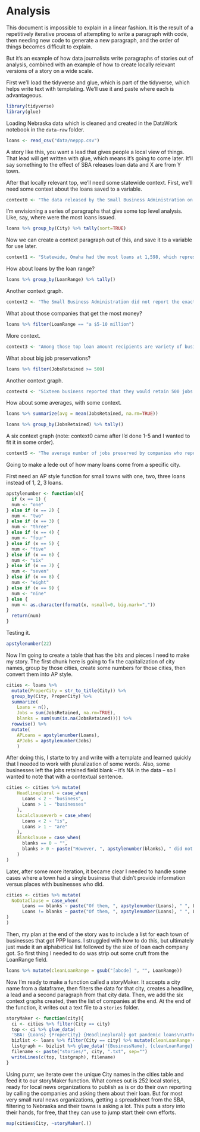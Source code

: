 # Analysis

This document is impossible to explain in a linear fashion. It is the result of a repetitively iterative process of attempting to write a paragraph with code, then needing new code to generate a new paragraph, and the order of things becomes difficult to explain.

But it's an example of how data journalists write paragraphs of stories out of analysis, combined with an example of how to create locally relevant versions of a story on a wide scale. 

First we'll load the tidyverse and glue, which is part of the tidyverse, which helps write text with templating. We'll use it and paste where each is advantageous. 

```r
library(tidyverse)
library(glue)
```

Loading Nebraska data which is cleaned and created in the DataWork notebook in the `data-raw` folder.

```r
loans <- read_csv("data/neppp.csv")
```

A story like this, you want a lead that gives people a local view of things. That lead will get written with glue, which means it's going to come later. It'll say something to the effect of SBA releases loan data and X are from Y town. 

After that locally relevant top, we'll need some statewide context. First, we'll need some context about the loans saved to a variable.

```r
context0 <- "The data released by the Small Business Administration on Monday is only a small slice of all Paycheck Protection loans issued during the pandemic. The government revealed details of 650,000 loans on Monday. In all, more than 5 million loans were granted under the program.\n\nThe loans are low-interest loans that can be forgiven if the company uses the money to retain employees. Companies are just now beginning the loan forgiveness process."
```

I'm envisioning a series of paragraphs that give some top level analysis. Like, say, where were the most loans issued. 

```r
loans %>% group_by(City) %>% tally(sort=TRUE)
```

Now we can create a context paragraph out of this, and save it to a variable for use later.

```r
context1 <- "Statewide, Omaha had the most loans at 1,598, which represented 38 percent of all loans given to Nebraska businesses. Lincoln (672), Grand Island, (147), Kearney (116) and Norfolk (89) rounded out the top 5."
```

How about loans by the loan range? 

```r
loans %>% group_by(LoanRange) %>% tally()
```

Another context graph.

```r
context2 <- "The Small Business Administration did not report the exact amount each business took out in loans, offering a range that the loan fell into. Only loans of $150,000 or more were reported.\n\nOf the 4,179 loans, 2,394 of them were for the lowest range, $150,000 to $350,000. Statewide, 36 businesses got loans of $5 million to $10 million."
```

What about those companies that get the most money? 

```r
loans %>% filter(LoanRange == "a $5-10 million")
```

More context.

```r
context3 <- "Among those top loan amount recipients are variety of businesses, mostly based in eastern Nebraska. Several are medical companies, such as the Kearney Regional Medical Center and the Nebraska Orthopaedic Hospital in Omaha. Rotella's Italian Bakery claimed to have retained 466 jobs with their upper range loan. Several agriculture industry businesses also topped the list."
```

What about big job preservations? 

```r
loans %>% filter(JobsRetained >= 500)
```

Another context graph.

```r
context4 <- "Sixteen business reported that they would retain 500 jobs with their loans, the highest amount disclosed by federal regulators."
```

How about some averages, with some context.

```r
loans %>% summarize(avg = mean(JobsRetained, na.rm=TRUE))

loans %>% group_by(JobsRetained) %>% tally()
```
A six context graph (note: context0 came after I'd done 1-5 and I wanted to fit it in some order). 

```r
context5 <- "The average number of jobs preserved by companies who reported that number is 51. However, 106 Nebraska companies said they retained zero workers with the loan. Another 644 left the question blank on their application."
```

Going to make a lede out of how many loans come from a specific city. 

First need an AP style function for small towns with one, two, three loans instead of 1, 2, 3 loans. 

```r
apstylenumber <- function(x){
  if (x == 1) {
  num <- "one"
} else if (x == 2) {
  num <- "two"
} else if (x == 3) {
  num <- "three"
} else if (x == 4) {
  num <- "four"
} else if (x == 5) {
  num <- "five"
} else if (x == 6) {
  num <- "six"
} else if (x == 7) {
  num <- "seven"
} else if (x == 8) {
  num <- "eight"
} else if (x == 9) {
  num <- "nine"
} else {
  num <- as.character(format(x, nsmall=0, big.mark=","))
}
  return(num)
}
```

Testing it.

```r
apstylenumber(22)
```

Now I'm going to create a table that has the bits and pieces I need to make my story. The first chunk here is going to fix the capitalization of city names, group by those cities, create some numbers for those cities, then convert them into AP style.

```r
cities <- loans %>% 
  mutate(ProperCity = str_to_title(City)) %>% 
  group_by(City, ProperCity) %>% 
  summarize(
    Loans = n(), 
    Jobs = sum(JobsRetained, na.rm=TRUE), 
    blanks = sum(sum(is.na(JobsRetained)))) %>% 
  rowwise() %>% 
  mutate(
    APLoans = apstylenumber(Loans), 
    APJobs = apstylenumber(Jobs)
    )
```

After doing this, I starte to try and write with a template and learned quickly that I needed to work with pluralization of some words. Also, some businesses left the jobs retained field blank -- it's NA in the data -- so I wanted to note that with a contextual sentence. 

```r
cities <- cities %>% mutate(
    Headlineplural = case_when(
      Loans < 2 ~ "business",
      Loans > 1 ~ "businesses"
    ),
    Localclauseverb = case_when(
      Loans < 2 ~ "is",
      Loans > 1 ~ "are"
    ),
    Blankclause = case_when(
      blanks == 0 ~ "",
      blanks > 0 ~ paste("However, ", apstylenumber(blanks), " did not report information about jobs preserved with the loan.", sep="")
    )
)
```

Later, after some more iteration, it became clear I needed to handle some cases where a town had a single business that didn't provide information versus places with businesses who did. 

```r
cities <- cities %>% mutate(
  NoDataClause = case_when(
      Loans == blanks ~ paste("Of them, ", apstylenumber(Loans), " ", Localclauseverb, " from ", ProperCity, ". However, the business provided no information about the number of jobs they expected to preserve.", sep=""), 
      Loans != blanks ~ paste("Of them, ", apstylenumber(Loans), " ", Localclauseverb, " from ", ProperCity, " and the ", Headlineplural, " planned in their loan paperwork to preserve ", apstylenumber(Jobs), " jobs with that money.", " ", Blankclause, sep="")
)
)
```

Then, my plan at the end of the story was to include a list for each town of businesses that got PPP loans. I struggled with how to do this, but ultimately just made it an alphabetical list followed by the size of loan each company got. So first thing I needed to do was strip out some cruft from the LoanRange field.  

```r
loans %>% mutate(cleanLoanRange = gsub("[abcde] ", "", LoanRange))
```

Now I'm ready to make a function called a storyMaker. It accepts a city name from a dataframe, then filters the data for that city, creates a headline, a lead and a second paragraph from that city data. Then, we add the six context graphs created, then the list of companies at the end. At the end of the function, it writes out a text file to a `stories` folder.

```r
storyMaker <- function(city){
  ci <- cities %>% filter(City == city)
  top <- ci %>% glue_data(
  'SBA: {Loans} {ProperCity} {Headlineplural} got pandemic loans\n\nThe Small Business Administration on Monday released some details about 4,179 Nebraska businesses that took out Paycheck Protection Program loans of $150,000 or more.\n\n{NoDataClause}\n\n{context0}\n\n{context1}\n\n{context2}\n\n{context3}\n\n{context4}\n\n{context5}\n\n{ProperCity} loans reported by the SBA on Monday: ')
  bizlist <- loans %>% filter(City == city) %>% mutate(cleanLoanRange = gsub("[abcde] ", "", LoanRange)) %>% arrange(BusinessName)
  listgraph <- bizlist %>% glue_data('{BusinessName}, {cleanLoanRange}. ')
  filename <- paste("stories/", city, ".txt", sep="")
  writeLines(c(top, listgraph), filename)
}
```

Using purrr, we iterate over the unique City names in the cities table and feed it to our storyMaker function. What comes out is 252 local stories, ready for local news organizations to publish as is or do their own reporting by calling the companies and asking them about their loan. But for most very small rural news organizations, getting a spreadsheet from the SBA, filtering to Nebraska and their towns is asking a lot. This puts a story into their hands, for free, that they can use to jump start their own efforts. 

```r
map(cities$City, ~storyMaker(.))
```